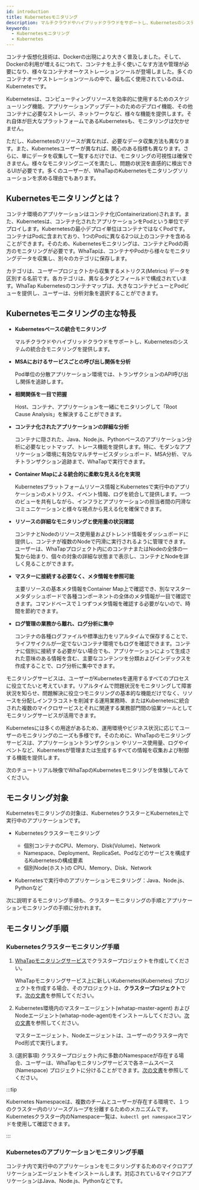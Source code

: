 ```yaml
---
id: introduction
title: Kubernetesモニタリング
description: マルチクラウドやハイブリッドクラウドをサポートし、Kubernetesのシステムの統合合モニタリングを提供します。
keywords:
  - Kubernetesモニタリング
  - Kubernetes
---
```


コンテナ仮想化技術は、Dockerの出現により大きく普及しました。そして、Dockerの利用が増えるにつれて、コンテナを上手く使いこなす方法や管理が必要になり、様々なコンテナオーケストレーションツールが登場しました。多くのコンテナオーケストレーションツールの中で、最も広く使用されているのは、Kubernetesです。

Kubernetesは、コンピューティングリソースを効率的に使用するためのスケジューリング機能、アプリケーションアップデートのためのデプロイ機能、その他コンテナに必要なストレージ、ネットワークなど、様々な機能を提供します。それ自体が巨大なプラットフォームであるKubernetesも、モニタリングは欠かせません。

ただし、Kubernetesのリソースが異なれば、必要なデータ収集方法も異なります。また、Kubernetesユーザーが異なれば、関心のある指標も異なります。さらに、単にデータを収集して一覧するだけでは、モニタリングの可視性は確保できません。様々なモニタリングニーズを満たし、問題の状況を直感的に検出できるUIが必要です。多くのユーザーが、WhaTapのKubernetesモニタリングソリューションを求める理由でもあります。

<Videos url="https://img.whatap.io/23/11/06/022318en_kubernetes_.mp4" />

## Kubernetesモニタリングとは？

コンテナ環境のアプリケーションはコンテナ化(Containerization)されます。また、Kubernetesは、コンテナ化されたアプリケーションをPodという単位でデプロイします。Kubernetesの最小デプロイ単位はコンテナではなくPodです。コンテナはPodに含まれており、1つのPodに異なる2つ以上のコンテナを含めることができます。そのため、Kubernetesモニタリングは、コンテナとPodの両方のモニタリングが必要です。WhaTapは、コンテナやPodから様々なモニタリングデータを収集し、別々のカテゴリに保存します。

カテゴリは、ユーザープロジェクトから収集するメトリクス(Metrics) データを区別する名前です。各カテゴリは、異なるタグとフィールドで構成されています。WhaTap Kubernetesのコンテナマップは、大きなコンテナビューとPodビューを提供し、ユーザーは、分析対象を選択することができます。

## Kubernetesモニタリングの主な特長

- **Kubernetesベースの統合モニタリング**

  マルチクラウドやハイブリッドクラウドをサポートし、Kubernetesのシステムの統合合モニタリングを提供します。

- **MSAにおけるサービスごとの呼び出し関係を分析**

  Pod単位の分散アプリケーション環境では、トランザクションのAPI呼び出し関係を追跡します。

- **相関関係を一目で把握**

  Host、コンテナ、アプリケーションを一緒にモニタリングして「Root Cause Analysis」を解決することができます。

- **コンテナ化されたアプリケーションの詳細な分析**

  コンテナに隠された、Java、Node.js、Pythonベースのアプリケーション分析に必要なヒットマップ、トレース機能を提供します。特に、モダンなアプリケーション環境に有効なマルチサービスダッシュボード、MSA分析、マルチトランザクション追跡まで、WhaTapで実行できます。

- **Container Mapによる統合的に柔軟な見える化を実現**

  Kubernetesプラットフォームリソース情報とKubernetesで実行中のアプリケーションのメトリクス、イベント情報、ログを統合して提供します。一つのビューを共有しながら、インフラとアプリケーションの担当者間の円滑なコミュニケーションと様々な視点から見える化を確保できます。

- **リソースの詳細なモニタリングと使用量の状況確認**

  コンテナとNodeのリソース使用量およびトレンド情報をダッシュボードに提供し、コンテナが複数のNodeで円滑に実行されるように管理できます。ユーザーは、WhaTapプロジェクト内にのコンテナまたはNodeの全体の一覧から始まり、個々の対象の詳細な状態まで表示し、コンテナとNodeを詳しく見ることができます。

- **マスターに接続する必要なく、メタ情報を参照可能**

  主要リソースの基本メタ情報をContainer Map上で確認でき、別なマスターメタダッシュボードで各種コンポーネントの全体のメタ情報が一目で確認できます。コマンドベースで１つずつメタ情報を確認する必要がないので、時間を節約できます。

- **ログ管理の業務から離れ、ログ分析に集中**

  コンテナの各種ログファイルや標準出力をリアルタイムで保存することで、ライフサイクルが一定でないコンテナ環境でもログを確認できます。コンテナに個別に接続する必要がない場合でも、アプリケーションによって生成された意味のある情報を含む、主要なコンテンツを分類およびインデックスを作成することで、ログ分析に集中できます。

モニタリングサービスは、ユーザーがKubernetesを運用するすべてのプロセスに役立てたいと考えています。リアルタイムで問題状況をモニタリングして障害状況を知らせ、問題解決に役立つモニタリングの基本的な機能だけでなく、リソースを分配しインフラコストを削減する運用業務時、またはKubernetesに統合された複数のマイクロサービスとそれに関連する業務部門間の協業ツールとしてモニタリングサービスが活用できます。

Kubernetesには多くの用途があるため、運用環境やビジネス状況に応じてユーザーのモニタリングのニーズも多様です。そのために、WhaTapのモニタリングサービスは、アプリケーショントランザクション
やリソース使用量、ログやイベントなど、Kubernetesが管理または生成するすべての情報を収集および制御する機能を提供します。

次のチュートリアル映像でWhaTapのKubernetesモニタリングを体験してみてください。 

<Youtube ko='tQqbxDr73Qc' en='vFSBoHLo-Yw' ja='htQrFeypRpc' />

## モニタリング対象

Kubernetesモニタリングの対象は、KubernetesクラスターとKubernetes上で実行中のアプリケーションです。

- Kubernetesクラスターモニタリング

  - 個別コンテナのCPU、Memory、Disk(Volume)、Network
  - Namespace、Deployment、ReplicaSet、Podなどのサービスを構成するKubernetesの構成要素
  - 個別Node(ホスト)の CPU、Memory、Disk、Network

- Kubernetesで実行中のアプリケーションモニタリング：Java、Node.js、Pythonなど

次に説明するモニタリング手順も、クラスターモニタリングの手順とアプリケーションモニタリングの手順に分かれます。

## モニタリング手順

### Kubernetesクラスターモニタリング手順

1. [WhaTapモニタリングサービス](https://service.whatap.io)でクラスタープロジェクトを作成してください。

   WhaTapモニタリングサービス上に新しいKubernetes(Kubernetes) プロジェクトを作成する場合、そのプロジェクトは、**クラスタープロジェクト**です。[次の文書](install#create-project)を参照してください。

2. Kubernetes環境内のマスターエージェント(whatap-master-agent) およびNodeエージェント(whatap-node-agent)をインストールしてください。[次の文書](install-master-node-agent)を参照してください。

   マスターエージェント、Nodeエージェントは、ユーザーのクラスター内でPod形式で実行します。

3. (選択事項) クラスタープロジェクト内に多数のNamespaceが存在する場合、ユーザーは、WhaTapモニタリングサービスで各ネームスペース(Namespace) プロジェクトに分けることができます。[次の文書](create-name-space-project)を参照してください。

:::tip

Kubernetes Namespaceは、複数のチームとユーザーが存在する環境で、１つのクラスター内のリソースグループを分離するためのメカニズムです。Kubernetesクラスター内のNamespace一覧は、`kubectl get namespace`コマンドを使用して確認できます。

:::

### Kubernetesのアプリケーションモニタリング手順

コンテナ内で実行中のアプリケーションをモニタリングするためのマイクロアプリケーションエージェントをインストールします。対応されているマイクロアプリケーションはJava、Node.js、Pythonなどです。
